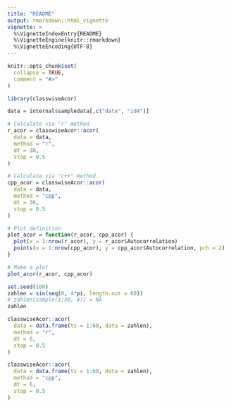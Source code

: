 ```yaml
---
title: "README"
output: rmarkdown::html_vignette
vignette: >
  %\VignetteIndexEntry{README}
  %\VignetteEngine{knitr::rmarkdown}
  %\VignetteEncoding{UTF-8}
---
```


```r
knitr::opts_chunk$set(
  collapse = TRUE,
  comment = "#>"
)
```

```r
library(classwiseAcor)

data = internal$sampledata[,c("date", "id4")]

# Calculate via "r" method
r_acor = classwiseAcor::acor(
  data = data, 
  method = "r",
  dt = 30, 
  stop = 0.5
)

# Calculate via "c++" method
cpp_acor = classwiseAcor::acor(
  data = data, 
  method = "cpp",
  dt = 30, 
  stop = 0.5
)
```

```r
# Plot definition
plot_acor = function(r_acor, cpp_acor) {
  plot(x = 1:nrow(r_acor), y = r_acor$Autocorrelation)
  points(x = 1:nrow(cpp_acor), y = cpp_acor$Autocorrelation, pch = 2)
}

# Make a plot
plot_acor(r_acor, cpp_acor)
```

```r
set.seed(100)
zahlen = sin(seq(0, 4*pi, length.out = 60))
# zahlen[sample(1:30, 4)] = NA
zahlen

classwiseAcor::acor(
  data = data.frame(ts = 1:60, data = zahlen), 
  method = "r",
  dt = 6, 
  stop = 0.5
)

classwiseAcor::acor(
  data = data.frame(ts = 1:60, data = zahlen), 
  method = "cpp",
  dt = 6, 
  stop = 0.5
)

```

